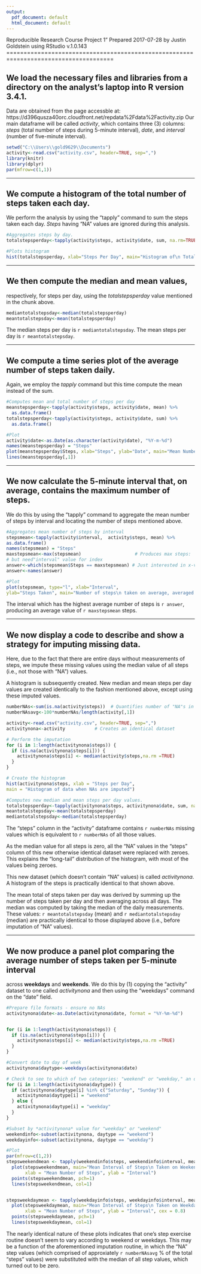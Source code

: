 ---
output:
  pdf_document: default
  html_document: default
---
Reproducible Research Course Project 1"
Prepared 2017-07-28 by Justin Goldstein using RStudio v.1.0.143
=====================================================================================

## We load the necessary files and libraries from a directory on the analyst's laptop into R version 3.4.1.  
Data are obtained from the page accessble at: https://d396qusza40orc.cloudfront.net/repdata%2Fdata%2Factivity.zip
Our main dataframe will be called *activity*, which contains three (3) columns: *steps* (total number of steps during 5-minute interval), 
*date*, and *interval* (number of five-minute interval).

```{r loadfiles_and_libraries, echo=TRUE, message=F, warning=F}
setwd("C:\\Users\\gold9629\\Documents")
activity<-read.csv("activity.csv", header=TRUE, sep=",")
library(knitr)
library(dplyr)
par(mfrow=c(1,1))
```

---

## We compute a **histogram** of the total number of steps taken each day.  
We perform the analysis by using the "tapply" command to sum the
steps taken each day.  *Steps* having "NA" values are ignored during this analysis. 

```{r totalstepshistogram, echo=TRUE}
#Aggregates steps by day.
totalstepsperday<-tapply(activity$steps, activity$date, sum, na.rm=TRUE) 

#Plots histogram
hist(totalstepsperday, xlab="Steps Per Day", main="Histogram of\n Total Steps per Day")
```

---

## We then compute the **median** and **mean** values,
respectively, for steps per day, 
using the *totalstepsperday* value mentioned in the chunk above.

``` {r steps, echo=TRUE}
mediantotalstepsday<-median(totalstepsperday)
meantotalstepsday<-mean(totalstepsperday)
```

The median steps per day is `r mediantotalstepsday`.
The mean steps per day is `r meantotalstepsday`.

---

## We compute a time series plot of the average number of steps taken daily.  
Again, we employ the *tapply* command but this time compute the mean instead of the sum.


``` {r avg_steps_day, echo=TRUE}
#Computes mean and total number of steps per day
meanstepsperday<-tapply(activity$steps, activity$date, mean) %>%
  as.data.frame()
totalstepsperday<-tapply(activity$steps, activity$date, sum) %>%
  as.data.frame()

#Plot
activity$date<-as.Date(as.character(activity$date), "%Y-m-%d")
names(meanstepsperday) = "Steps"
plot(meanstepsperday$Steps, xlab="Steps", ylab="Date", main="Mean Number of Steps per Day")
lines(meanstepsperday[,1])
```

---

## We now calculate the 5-minute interval that, on average, contains the maximum number of steps.  
We do this by using the "tapply" command to aggregate the mean number of steps by interval
and locating the number of steps mentioned above.


``` {r fivemininterval, echo=TRUE}

#Aggregates mean number of steps by interval
stepsmean<-tapply(activity$interval,  activity$steps, mean) %>%
as.data.frame()
names(stepsmean) = "Steps"
maxstepsmean<-max(stepsmean)                    # Produces max steps:  2050
# but need"interval" value for index
answer<-which(stepsmean$Steps == maxstepsmean) # Just interested in x-val: Produces 591.
answer<-names(answer)

#Plot
plot(stepsmean, type="l", xlab="Interval",
ylab="Steps Taken", main="Number of steps\n taken on average, averaged across all days", cex = 0.7)
```

The interval which has the highest average number of steps is `r answer`, 
producing an average value of `r maxstepsmean` steps.


---

## We now display a code to describe and show a strategy for **imputing** missing data.
Here, due to the fact that there are entire days without measurements of steps, we impute 
these missing values using the median value of all steps (i.e., not those with "NA") values.  

A histogram is subsequently created.  New median and mean steps per day values are created 
identically to the fashion mentioned above, except using these imputed values.


``` {r imputing, echo=TRUE}
numberNAs<-sum(is.na(activity$steps))  # Quantifies number of "NA"s in "steps" column
numberNAsavg<-100*numberNAs/length(activity[,1])

activity<-read.csv("activity.csv", header=TRUE, sep=",")
activitynona<-activity           # Creates an identical dataset

# Perform the imputation
for (i in 1:length(activitynona$steps)) {
  if (is.na(activitynona$steps[i])) {
    activitynona$steps[i] <- median(activity$steps,na.rm =TRUE)
  }
}

# Create the histogram
hist(activitynona$steps, xlab = "Steps per Day", 
main = "Histogram of data when NAs are imputed")

#Computes new median and mean steps per day values.
totalstepsperday<-tapply(activitynona$steps, activitynona$date, sum, na.rm=TRUE)
meantotalstepsday<-mean(totalstepsperday)
mediantotalstepsday<-median(totalstepsperday)
```

The "steps" column in the "activity" dataframe contains `r numberNAs` missing values which is 
equivalent to `r numberNAs` of all those values.

As the median value for all steps is zero, all the "NA" values in the "steps" 
column of this new otherwise identical dataset were replaced with zeroes.  This explains
the "long-tail" distribution of the histogram, with most of the values being zeroes.

This new dataset (which doesn't contain "NA" values) is called *activitynona*.  
A histogram of the steps is practically identical to that shown above.

The mean total of steps taken per day was derived by summing up the number of steps taken per day and 
then averaging across all days.  The median was computed by taking the median of the daily measurements.  
These values: `r meantotalstepsday` (mean) and `r mediantotalstepsday` (median) are practically identical to 
those displayed above (i.e., before imputation of "NA" values).

---
  
## We now produce a panel plot comparing the average number of steps taken per 5-minute interval
across **weekdays** and **weekends**.  We do this by (1) copying the "activity" dataset to one called 
*activitynona* and then using the "weekdays" command on the "date" field.

``` {r weekends_weekdays, echo=TRUE}

#Prepare file formats - ensure no NAs
activitynona$date<-as.Date(activitynona$date, format = "%Y-%m-%d")


for (i in 1:length(activitynona$steps)) {
  if (is.na(activitynona$steps[i])) {
    activitynona$steps[i] <- median(activity$steps,na.rm =TRUE)
  }
}

#Convert date to day of week
activitynona$daytype<-weekdays(activitynona$date)

# Check to see to which of two categories: "weekend" or "weekday," an obs belongs
for (i in 1:length(activitynona$daytype)) {
  if (activitynona$daytype[i] %in% c("Saturday", "Sunday")) { 
    activitynona$daytype[i] = "weekend"
  } else {
    activitynona$daytype[i] = "weekday"
  }
}

#Subset by *activitynona* value for "weekday" or "weekend"
weekendinfo<-subset(activitynona, daytype == "weekend")
weekdayinfo<-subset(activitynona, daytype == "weekday")

#Plot
par(mfrow=c(1,2))
stepsweekendmean <- tapply(weekendinfo$steps, weekendinfo$interval, mean)
  plot(stepsweekendmean, main="Mean Interval of Steps\n Taken on Weekends", cex = 0.8, type="l", 
       xlab = "Mean Number of Steps", ylab = "Interval")
  points(stepsweekendmean, pch=1)
  lines(stepsweekendmean, col=1)


stepsweekdaymean <- tapply(weekdayinfo$steps, weekdayinfo$interval, mean) 
  plot(stepsweekdaymean, main="Mean Interval of Steps\n Taken on Weekdays",
       xlab = "Mean Number of Steps", ylab = "Interval", cex = 0.8)
  points(stepsweekdaymean, pch=1)
  lines(stepsweekdaymean, col=1)

```

The nearly identical nature of these plots indicates that one's step exercise routine doesn't seem to vary 
according to weekend or weekdays.  This may be a function of the aforementioned imputation routine, in which 
the "NA" step values (which comprised of approxiately `r numberNAsavg` % of the total "steps" values) 
were substituted with the median of all step values, which turned out to be zero.     



